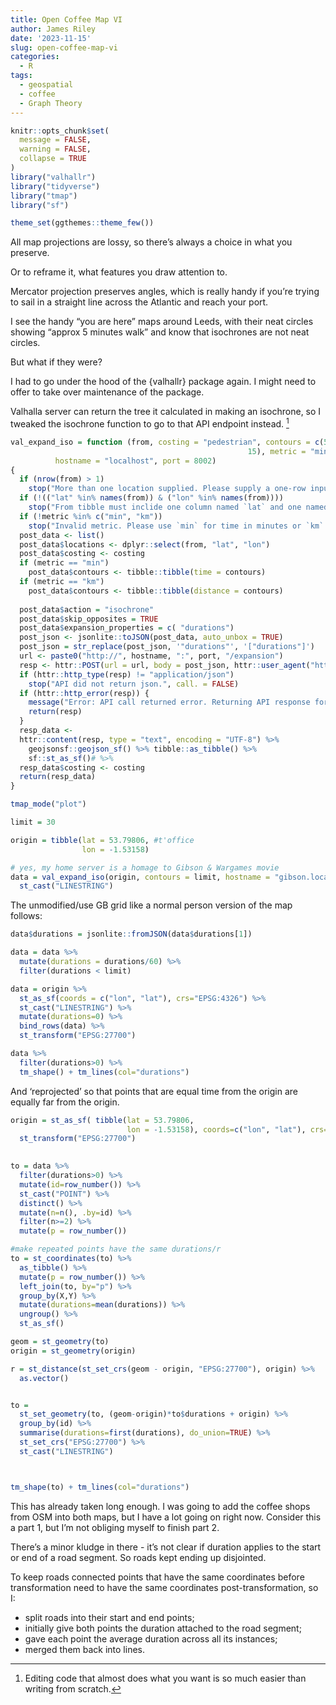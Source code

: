 ```yaml
---
title: Open Coffee Map VI
author: James Riley
date: '2023-11-15'
slug: open-coffee-map-vi
categories:
  - R
tags:
  - geospatial
  - coffee
  - Graph Theory
---
```

```r
knitr::opts_chunk$set(
  message = FALSE,
  warning = FALSE,
  collapse = TRUE
)
library("valhallr")
library("tidyverse")
library("tmap")
library("sf")

theme_set(ggthemes::theme_few())
```

All map projections are lossy, so there's always a choice in what you preserve.

Or to reframe it, what features you draw attention to. 

Mercator projection preserves angles, which is really handy if you're trying
to sail in a straight line across the Atlantic and reach your port. 

I see the handy "you are here" maps around Leeds, with their neat circles
showing "approx 5 minutes walk" and know that isochrones are not neat circles.

But what if they were?

I had to go under the hood of the {valhallr} package again. I might need 
to offer to take over maintenance of the package.

Valhalla server can return the tree it calculated in making an isochrone, so
I tweaked the isochrone function to go to that API endpoint instead. [^1]

[^1]: Editing code that almost does what you want is so much easier than writing from scratch.

```r

val_expand_iso = function (from, costing = "pedestrian", contours = c(5, 10, 
                                                     15), metric = "min", min_road_class = "residential", minimum_reachability = 500, 
          hostname = "localhost", port = 8002) 
{
  if (nrow(from) > 1) 
    stop("More than one location supplied. Please supply a one-row input tibble with `lat` and `lon` columns.")
  if (!(("lat" %in% names(from)) & ("lon" %in% names(from)))) 
    stop("From tibble must inclide one column named `lat` and one named `lon`.")
  if (!metric %in% c("min", "km")) 
    stop("Invalid metric. Please use `min` for time in minutes or `km` for distance in kilometres.")
  post_data <- list()
  post_data$locations <- dplyr::select(from, "lat", "lon")
  post_data$costing <- costing
  if (metric == "min") 
    post_data$contours <- tibble::tibble(time = contours)
  if (metric == "km") 
    post_data$contours <- tibble::tibble(distance = contours)
  
  post_data$action = "isochrone"
  post_data$skip_opposites = TRUE
  post_data$expansion_properties = c( "durations")
  post_json <- jsonlite::toJSON(post_data, auto_unbox = TRUE)
  post_json = str_replace(post_json, '"durations"', '["durations"]')
  url <- paste0("http://", hostname, ":", port, "/expansion")
  resp <- httr::POST(url = url, body = post_json, httr::user_agent("https://github.com/chris31415926535/valhallr"))
  if (httr::http_type(resp) != "application/json") 
    stop("API did not return json.", call. = FALSE)
  if (httr::http_error(resp)) {
    message("Error: API call returned error. Returning API response for debugging.")
    return(resp)
  }
  resp_data <-
  httr::content(resp, type = "text", encoding = "UTF-8") %>% 
    geojsonsf::geojson_sf() %>% tibble::as_tibble() %>% 
    sf::st_as_sf()# %>%
  resp_data$costing <- costing
  return(resp_data)
}


```


```r

tmap_mode("plot")

limit = 30

origin = tibble(lat = 53.79806, #t'office
                lon = -1.53158)

# yes, my home server is a homage to Gibson & Wargames movie
data = val_expand_iso(origin, contours = limit, hostname = "gibson.local") %>%
  st_cast("LINESTRING")
```

The unmodified/use GB grid like a normal person version of the map follows:

```r
data$durations = jsonlite::fromJSON(data$durations[1])

data = data %>%  
  mutate(durations = durations/60) %>%
  filter(durations < limit) 

data = origin %>% 
  st_as_sf(coords = c("lon", "lat"), crs="EPSG:4326") %>% 
  st_cast("LINESTRING") %>% 
  mutate(durations=0) %>% 
  bind_rows(data) %>% 
  st_transform("EPSG:27700") 

data %>% 
  filter(durations>0) %>% 
  tm_shape() + tm_lines(col="durations")

```

And 'reprojected' so that points that are equal time from the origin are equally far from the origin.

```r

origin = st_as_sf( tibble(lat = 53.79806,
                          lon = -1.53158), coords=c("lon", "lat"), crs="EPSG:4326") %>%
  st_transform("EPSG:27700")
  

to = data %>% 
  filter(durations>0) %>% 
  mutate(id=row_number()) %>% 
  st_cast("POINT") %>% 
  distinct() %>% 
  mutate(n=n(), .by=id) %>% 
  filter(n>=2) %>%
  mutate(p = row_number())

#make repeated points have the same durations/r
to = st_coordinates(to) %>%
  as_tibble() %>% 
  mutate(p = row_number()) %>% 
  left_join(to, by="p") %>% 
  group_by(X,Y) %>% 
  mutate(durations=mean(durations)) %>%
  ungroup() %>% 
  st_as_sf()

geom = st_geometry(to)
origin = st_geometry(origin)

r = st_distance(st_set_crs(geom - origin, "EPSG:27700"), origin) %>%
  as.vector()


to = 
  st_set_geometry(to, (geom-origin)*to$durations + origin) %>%
  group_by(id) %>% 
  summarise(durations=first(durations), do_union=TRUE) %>% 
  st_set_crs("EPSG:27700") %>%
  st_cast("LINESTRING")



tm_shape(to) + tm_lines(col="durations")


```

This has already taken long enough. I was going to add the coffee shops from OSM
into both maps, but I have a lot going on right now. Consider this a part 1, but
I'm not obliging myself to finish part 2. 

There's a minor kludge in there - it's not clear if duration applies to the start
or end of a road segment. So roads kept ending up disjointed.

To keep roads connected points that have the same coordinates before transformation
need to have the same coordinates post-transformation, so I:

- split roads into their start and end points;
- initially give both points the duration attached to the road segment;
- gave each point the average duration across all its instances;
- merged them back into lines.

